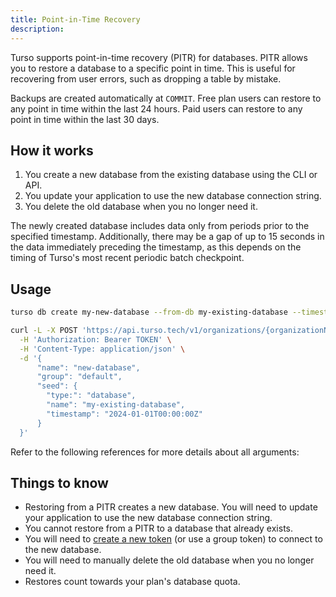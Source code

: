 ```yaml
---
title: Point-in-Time Recovery
description:
---
```


Turso supports point-in-time recovery (PITR) for databases. PITR allows you to restore a database to a specific point in time. This is useful for recovering from user errors, such as dropping a table by mistake.

<Info>

Backups are created automatically at `COMMIT`. Free plan users can restore to any point in time within the last 24 hours. Paid users can restore to any point in time within the last 30 days.

</Info>

## How it works

1. You create a new database from the existing database using the CLI or API.
2. You update your application to use the new database connection string.
3. You delete the old database when you no longer need it.

<Info>

The newly created database includes data only from periods prior to the specified timestamp. Additionally, there may be a gap of up to 15 seconds in the data immediately preceding the timestamp, as this depends on the timing of Turso's most recent periodic batch checkpoint.

</Info>

## Usage

<CodeGroup>

```bash CLI
turso db create my-new-database --from-db my-existing-database --timestamp 2024-01-01T00:00:00Z
```

```bash Platform API
curl -L -X POST 'https://api.turso.tech/v1/organizations/{organizationName}/databases' \
  -H 'Authorization: Bearer TOKEN' \
  -H 'Content-Type: application/json' \
  -d '{
      "name": "new-database",
      "group": "default",
      "seed": {
        "type:": "database",
        "name": "my-existing-database",
        "timestamp": "2024-01-01T00:00:00Z"
      }
  }'
```

</CodeGroup>

Refer to the following references for more details about all arguments:

<CardGroup>

<Card horizontal title="CLI Reference" icon="terminal" href="/cli/db/create">

</Card>

<Card horizontal title="API Reference" icon="code" href="/api-reference/databases/create">

</Card>

</CardGroup>

## Things to know

- Restoring from a PITR creates a new database. You will need to update your application to use the new database connection string.
- You cannot restore from a PITR to a database that already exists.
- You will need to [create a new token](/cli/db/tokens/create) (or use a group token) to connect to the new database.
- You will need to manually delete the old database when you no longer need it.
- Restores count towards your plan's database quota.
